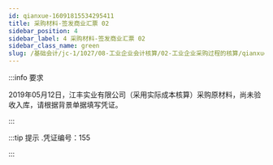 ---
id: qianxue-16091815534295411
title: 采购材料-签发商业汇票 02
sidebar_position: 4
sidebar_label: 4 采购材料-签发商业汇票 02
sidebar_class_name: green
slug: /基础会计/jc-1/1027/08-工业企业会计核算/02-工业企业采购过程的核算/qianxue-1609181235058373397/qianxue-16091815534295411/采购材料-签发商业汇票 02
---

:::info 要求

2019年05月12日，江丰实业有限公司（采用实际成本核算）采购原材料，尚未验收入库，请根据背景单据填写凭证。

:::

:::tip 提示
  .凭证编号：155 
:::
